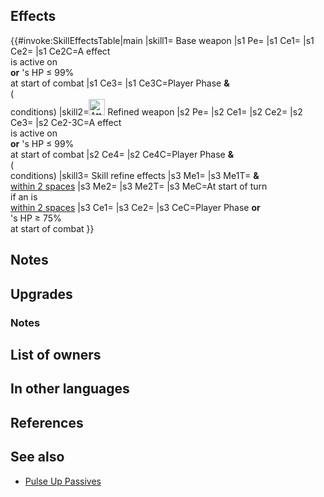 {{Weapon Infobox
|tagid=SID_被害妄想の弓
|weaponType=Bow
|might=14
|range=2
|effectiveness=Flying
|cost=400
|exclusive=1
|effect=Effective against flying foes. Grants Atk+3. At start of combat, if【Penalty】is active on unit or if unit's HP < 100%, grants Atk/Spd+5 during combat, and if unit initiates combat, unit can make a follow-up attack before foe can counterattack.<br><br>【Penalty】<br>All effects that last "on foe through its next action." Includes penalties inflicted by a skill like Panic or Threaten and negative status effects (preventing counterattacks, restricting movement, or the effects of a skill like Triangle Adept or Guard).
|userVersion1=Bow
|userVersion2=Arrow
|statModifiers=0,17,0,0,0
|required=Silver Bow
|refinePaths=default
|refineSP=400
|refineMedals=500
|refineDews=200
|upgradedEffect=Effective against flying foes. Grants Atk+3. At start of combat, if unit's HP ≤ 99% or if【Penalty】is active on unit, grants Atk/Spd+5 to unit during combat and unit makes a guaranteed follow-up attack, and also, if unit initiates combat, unit can make a follow-up attack before foe can counterattack.<br><br>【Penalty】<br>All effects that last "on foe through its next action." Includes penalties inflicted by a skill like Panic or Threaten and negative status effects (preventing counterattacks, restricting movement, or the effects of a skill like Triangle Adept or Guard).
|effectSkill1=At start of turn, if unit is within 2 spaces of an ally, deals 1 damage to unit and allies within 2 spaces of unit and grants Special cooldown count-1 to unit. If unit initiates combat or if foe's HP ≥ 75% at start of combat, grants Atk/Spd+X to unit (X = damage dealt to unit as of start of combat × 2, + 5; max 15) and grants Special cooldown charge +1 to unit per attack during combat (only highest value applied; does not stack).
|properties=random_owner
}}
==Effects==
{{#invoke:SkillEffectsTable|main
|skill1={{SCi|weapon}} Base weapon
|s1 Pe={{Eft|Stat Boosts|Atk|3}}
|s1 Ce1={{Eft|Effectiveness|{{Mt|Flying}}}}
|s1 Ce2={{Eft|Temporary buffs|Atk/Spd|5}}
|s1 Ce2C=A {{Kp|Penalty}} effect<br>is active on {{Tgt|Unit}}<br>'''or''' {{Tgt|Unit}}'s HP ≤ 99%<br>at start of combat
|s1 Ce3={{Eft|Desperation}}
|s1 Ce3C=Player Phase '''&'''<br>({{Eft|Temporary buffs|Atk/Spd|5}}<br>conditions)
|skill2=[[File:Attack Plus W.png|x26px|class=inline-icon]] Refined weapon
|s2 Pe={{Eft|Stat Boosts|Atk|3}}
|s2 Ce1={{Eft|Effectiveness|{{Mt|Flying}}}}
|s2 Ce2={{Eft|Temporary buffs|Atk/Spd|5}}
|s2 Ce3={{Eft|Guaranteed Follow-Ups}}
|s2 Ce2-3C=A {{Kp|Penalty}} effect<br>is active on {{Tgt|Unit}}<br>'''or''' {{Tgt|Unit}}'s HP ≤ 99%<br>at start of combat
|s2 Ce4={{Eft|Desperation}}
|s2 Ce4C=Player Phase '''&'''<br>({{Eft|Temporary buffs|Atk/Spd|5}}<br>conditions)
|skill3={{Si|Persecution Bow|refine=Skill1}} Skill refine effects
|s3 Me1={{Eft|Damage|1}}
|s3 Me1T={{Tgt|Unit}} '''&''' {{Tgt|Allies}}<br>[[within 2 spaces]]
|s3 Me2={{Eft|Reduce Cooldown|1}}
|s3 Me2T={{Tgt|Unit}}
|s3 MeC=At start of turn<br>if an {{Tgt|Ally}} is<br>[[within 2 spaces]]
|s3 Ce1={{Eft|Temporary buffs|Atk/Spd|damage dealt to unit<br>at start of combat x 2, +5|max=15}}
|s3 Ce2={{Eft|Accelerate Charge}}
|s3 CeC=Player Phase '''or'''<br>{{Tgt|Foe}}'s HP ≥ 75%<br>at start of combat
}}

==Notes==
{{Effective damage bonus|flying}}
{{Temporary buffs}}
{{EffectfromPenalty|temporary buffs|target=unit}}
{{Follow-up before counterattack}}
==Upgrades==
{{Weapon Upgrade List}}
===Notes===
{{Follow-up before counterattack|guaranteed=1|name=Refined Persecution Bow}}
{{Out of combat damage|name={{St|Persecution Bow|refine=Skill1}}}}
{{Start of turn Special modification|name={{St|Persecution Bow|refine=Skill1}}}}
{{CooldownChargePlus|name={{St|Persecution Bow|refine=Skill1}}}}
==List of owners==
{{Skill Hero List}}
==In other languages==
{{OtherLanguages
|japanese=被害妄想の弓
|german=Verfolgerbogen
|spanishEU=Arco persecutorio
|spanishLA=Arco persecutorio
|french=Arc persécution
|italian=Arco maniacale
|chineseTW=被害妄想之弓
|portuguese=Arco persecução
}}
==References==
<references/>
==See also==
{{See also skills|cond=Description LIKE '%grants Atk/Spd+%follow-up attack before foe can counterattack%' OR Description LIKE '%at start of turn, if%deals _ damage to unit%'}}
* [[Pulse Up Passives]]
{{Weapons Navbox}}